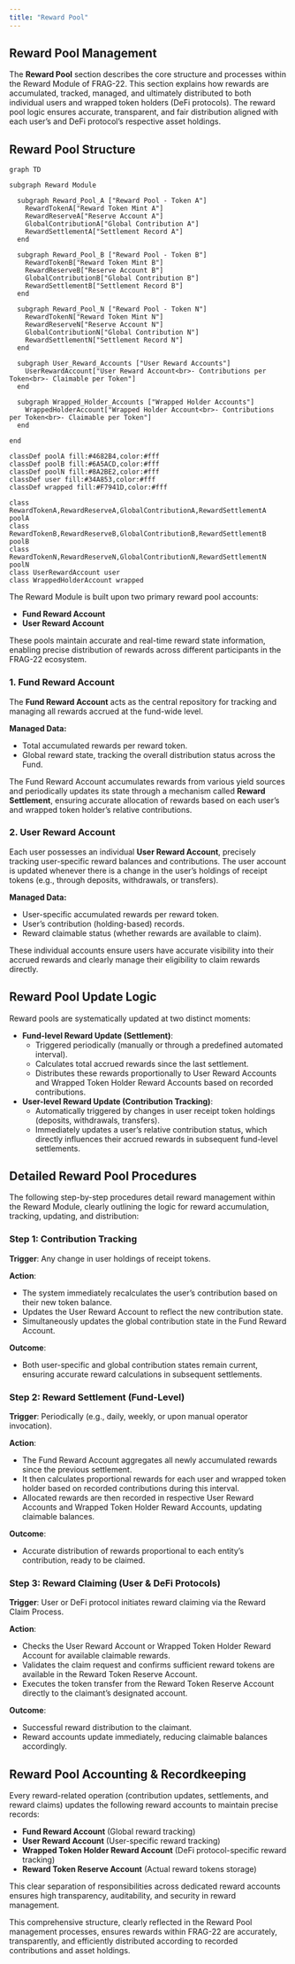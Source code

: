 ```yaml
---
title: "Reward Pool"
---
```


## **Reward Pool Management**

The **Reward Pool** section describes the core structure and processes within the Reward Module of FRAG-22. This section explains how rewards are accumulated, tracked, managed, and ultimately distributed to both individual users and wrapped token holders (DeFi protocols). The reward pool logic ensures accurate, transparent, and fair distribution aligned with each user’s and DeFi protocol’s respective asset holdings.

## **Reward Pool Structure**

```mermaid
graph TD

subgraph Reward Module

  subgraph Reward_Pool_A ["Reward Pool - Token A"]
    RewardTokenA["Reward Token Mint A"]
    RewardReserveA["Reserve Account A"]
    GlobalContributionA["Global Contribution A"]
    RewardSettlementA["Settlement Record A"]
  end
  
  subgraph Reward_Pool_B ["Reward Pool - Token B"]
    RewardTokenB["Reward Token Mint B"]
    RewardReserveB["Reserve Account B"]
    GlobalContributionB["Global Contribution B"]
    RewardSettlementB["Settlement Record B"]
  end

  subgraph Reward_Pool_N ["Reward Pool - Token N"]
    RewardTokenN["Reward Token Mint N"]
    RewardReserveN["Reserve Account N"]
    GlobalContributionN["Global Contribution N"]
    RewardSettlementN["Settlement Record N"]
  end

  subgraph User_Reward_Accounts ["User Reward Accounts"]
    UserRewardAccount["User Reward Account<br>- Contributions per Token<br>- Claimable per Token"]
  end

  subgraph Wrapped_Holder_Accounts ["Wrapped Holder Accounts"]
    WrappedHolderAccount["Wrapped Holder Account<br>- Contributions per Token<br>- Claimable per Token"]
  end

end

classDef poolA fill:#4682B4,color:#fff
classDef poolB fill:#6A5ACD,color:#fff
classDef poolN fill:#8A2BE2,color:#fff
classDef user fill:#34A853,color:#fff
classDef wrapped fill:#F7941D,color:#fff

class RewardTokenA,RewardReserveA,GlobalContributionA,RewardSettlementA poolA
class RewardTokenB,RewardReserveB,GlobalContributionB,RewardSettlementB poolB
class RewardTokenN,RewardReserveN,GlobalContributionN,RewardSettlementN poolN
class UserRewardAccount user
class WrappedHolderAccount wrapped
```

The Reward Module is built upon two primary reward pool accounts:

- **Fund Reward Account**
- **User Reward Account**

These pools maintain accurate and real-time reward state information, enabling precise distribution of rewards across different participants in the FRAG-22 ecosystem.

### **1. Fund Reward Account**

The **Fund Reward Account** acts as the central repository for tracking and managing all rewards accrued at the fund-wide level.

**Managed Data:**

- Total accumulated rewards per reward token.
- Global reward state, tracking the overall distribution status across the Fund.

The Fund Reward Account accumulates rewards from various yield sources and periodically updates its state through a mechanism called **Reward Settlement**, ensuring accurate allocation of rewards based on each user’s and wrapped token holder’s relative contributions.

### **2. User Reward Account**

Each user possesses an individual **User Reward Account**, precisely tracking user-specific reward balances and contributions. The user account is updated whenever there is a change in the user’s holdings of receipt tokens (e.g., through deposits, withdrawals, or transfers).

**Managed Data:**

- User-specific accumulated rewards per reward token.
- User’s contribution (holding-based) records.
- Reward claimable status (whether rewards are available to claim).

These individual accounts ensure users have accurate visibility into their accrued rewards and clearly manage their eligibility to claim rewards directly.

## **Reward Pool Update Logic**

Reward pools are systematically updated at two distinct moments:

- **Fund-level Reward Update (Settlement)**:
  - Triggered periodically (manually or through a predefined automated interval).
  - Calculates total accrued rewards since the last settlement.
  - Distributes these rewards proportionally to User Reward Accounts and Wrapped Token Holder Reward Accounts based on recorded contributions.
- **User-level Reward Update (Contribution Tracking)**:
  - Automatically triggered by changes in user receipt token holdings (deposits, withdrawals, transfers).
  - Immediately updates a user’s relative contribution status, which directly influences their accrued rewards in subsequent fund-level settlements.

## **Detailed Reward Pool Procedures**

The following step-by-step procedures detail reward management within the Reward Module, clearly outlining the logic for reward accumulation, tracking, updating, and distribution:

### **Step 1: Contribution Tracking**

**Trigger**: Any change in user holdings of receipt tokens.

**Action**:

- The system immediately recalculates the user’s contribution based on their new token balance.
- Updates the User Reward Account to reflect the new contribution state.
- Simultaneously updates the global contribution state in the Fund Reward Account.

**Outcome**:

- Both user-specific and global contribution states remain current, ensuring accurate reward calculations in subsequent settlements.

### **Step 2: Reward Settlement (Fund-Level)**

**Trigger**: Periodically (e.g., daily, weekly, or upon manual operator invocation).

**Action**:

- The Fund Reward Account aggregates all newly accumulated rewards since the previous settlement.
- It then calculates proportional rewards for each user and wrapped token holder based on recorded contributions during this interval.
- Allocated rewards are then recorded in respective User Reward Accounts and Wrapped Token Holder Reward Accounts, updating claimable balances.

**Outcome**:

- Accurate distribution of rewards proportional to each entity’s contribution, ready to be claimed.

### **Step 3: Reward Claiming (User & DeFi Protocols)**

**Trigger**: User or DeFi protocol initiates reward claiming via the Reward Claim Process.

**Action**:

- Checks the User Reward Account or Wrapped Token Holder Reward Account for available claimable rewards.
- Validates the claim request and confirms sufficient reward tokens are available in the Reward Token Reserve Account.
- Executes the token transfer from the Reward Token Reserve Account directly to the claimant’s designated account.

**Outcome**:

- Successful reward distribution to the claimant.
- Reward accounts update immediately, reducing claimable balances accordingly.

## **Reward Pool Accounting & Recordkeeping**

Every reward-related operation (contribution updates, settlements, and reward claims) updates the following reward accounts to maintain precise records:

- **Fund Reward Account** (Global reward tracking)
- **User Reward Account** (User-specific reward tracking)
- **Wrapped Token Holder Reward Account** (DeFi protocol-specific reward tracking)
- **Reward Token Reserve Account** (Actual reward tokens storage)

This clear separation of responsibilities across dedicated reward accounts ensures high transparency, auditability, and security in reward management.

This comprehensive structure, clearly reflected in the Reward Pool management processes, ensures rewards within FRAG-22 are accurately, transparently, and efficiently distributed according to recorded contributions and asset holdings.